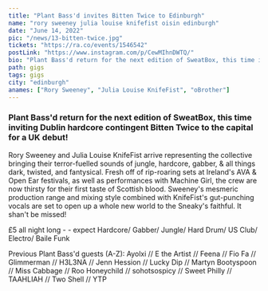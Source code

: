 ---
title: "Plant Bass'd invites Bitten Twice to Edinburgh"
name: "rory sweeney julia louise knifefist oisin edinburgh"
date: "June 14, 2022"
pic: "/news/13-bitten-twice.jpg"
tickets: "https://ra.co/events/1546542"
postLink: "https://www.instagram.com/p/CewMIhnDWTQ/"
bio: "Plant Bass'd return for the next edition of SweatBox, this time inviting Dublin hardcore contingent Bitten Twice to the capital for a UK debut!"
path: gigs
tags: gigs
city: "edinburgh"
anames: ["Rory Sweeney", "Julia Louise KnifeFist", "oBrother"]
---

### Plant Bass'd return for the next edition of SweatBox, this time inviting Dublin hardcore contingent Bitten Twice to the capital for a UK debut!

Rory Sweeney and Julia Louise KnifeFist arrive representing the collective bringing their terror-fuelled sounds of jungle, hardcore, gabber, & all things dark, twisted, and fantysical. Fresh off of rip-roaring sets at Ireland's AVA & Open Ear festivals, as well as performances with Machine Girl, the crew are now thirsty for their first taste of Scottish blood.
Sweeney's mesmeric production range and mixing style combined with KnifeFist's gut-punching vocals are set to open up a whole new world to the Sneaky's faithful. It shan't be missed!

£5 all night long - <HoverLink url="ra.co/events/1546542" external inline /> - expect Hardcore/ Gabber/ Jungle/ Hard Drum/ US Club/ Electro/ Baile Funk

Previous Plant Bass'd guests (A-Z):
Ayolxi // E the Artist // Feena // Fio Fa // Glimmerman // H3L3NA // Jenn Hession // Lucky Dip // Martyn Bootyspoon // Miss Cabbage // Roo Honeychild // sohotsospicy // Sweet Philly // TAAHLIAH // Two Shell // YTP
